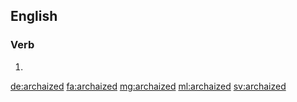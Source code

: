 ==English==

===Verb===
{{head|en}}

# {{en-past of|archaize}}

[[de:archaized]]
[[fa:archaized]]
[[mg:archaized]]
[[ml:archaized]]
[[sv:archaized]]